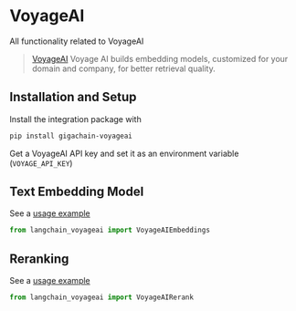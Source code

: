 # VoyageAI

All functionality related to VoyageAI

>[VoyageAI](https://www.voyageai.com/) Voyage AI builds embedding models, customized for your domain and company, for better retrieval quality.

## Installation and Setup

Install the integration package with
```bash
pip install gigachain-voyageai
```

Get a VoyageAI API key and set it as an environment variable (`VOYAGE_API_KEY`)


## Text Embedding Model

See a [usage example](/docs/integrations/text_embedding/voyageai)

```python
from langchain_voyageai import VoyageAIEmbeddings
```


## Reranking

See a [usage example](/docs/integrations/document_transformers/voyageai-reranker)

```python
from langchain_voyageai import VoyageAIRerank
```
